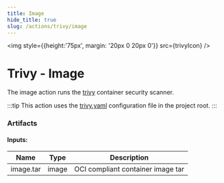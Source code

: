 ```yaml
---
title: Image
hide_title: true
slug: /actions/trivy/image
---
```



<img style={{height:'75px', margin: '20px 0 20px 0'}} src={trivyIcon} />

# Trivy - Image

The image action runs the [trivy](https://trivy.dev/) container security scanner.

:::tip
This action uses the [trivy.yaml](https://aquasecurity.github.io/trivy/v0.33/docs/references/customization/config-file/) configuration file in the project root.
:::

### Artifacts

#### Inputs:

|Name|Type|Description|
|-|-|-|
|image.tar|image|OCI compliant container image tar|
